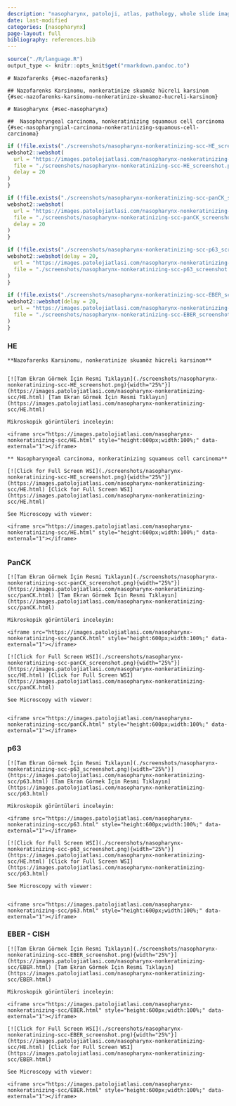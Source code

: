 ```yaml
---
description: "nasopharynx, patoloji, atlas, pathology, whole slide image"
date: last-modified
categories: [nasopharynx]
page-layout: full
bibliography: references.bib
---
```


```r

source("./R/language.R")
output_type <- knitr::opts_knit$get("rmarkdown.pandoc.to")

```

```asis
# Nazofarenks {#sec-nazofarenks} 
```

```asis
## Nazofarenks Karsinomu, nonkeratinize skuamöz hücreli karsinom {#sec-nazofarenks-karsinomu-nonkeratinize-skuamoz-hucreli-karsinom} 

```

```asis
# Nasopharynx {#sec-nasopharynx} 
```

```asis
##  Nasopharyngeal carcinoma, nonkeratinizing squamous cell carcinoma {#sec-nasopharyngial-carcinoma-nonkeratinizing-squamous-cell-carcinoma} 

```

```r
if (!file.exists("./screenshots/nasopharynx-nonkeratinizing-scc-HE_screenshot.png")) {
webshot2::webshot(
  url = "https://images.patolojiatlasi.com/nasopharynx-nonkeratinizing-scc/HE.html",
  file = "./screenshots/nasopharynx-nonkeratinizing-scc-HE_screenshot.png",
  delay = 20
)
}
```


```r
if (!file.exists("./screenshots/nasopharynx-nonkeratinizing-scc-panCK_screenshot.png")) {
webshot2::webshot(
  url = "https://images.patolojiatlasi.com/nasopharynx-nonkeratinizing-scc/panCK.html",
  file = "./screenshots/nasopharynx-nonkeratinizing-scc-panCK_screenshot.png",
  delay = 20
)
}
```


```r
if (!file.exists("./screenshots/nasopharynx-nonkeratinizing-scc-p63_screenshot.png")) {
webshot2::webshot(delay = 20,
  url = "https://images.patolojiatlasi.com/nasopharynx-nonkeratinizing-scc/p63.html",
  file = "./screenshots/nasopharynx-nonkeratinizing-scc-p63_screenshot.png"
)
}
```



```r
if (!file.exists("./screenshots/nasopharynx-nonkeratinizing-scc-EBER_screenshot.png")) {
webshot2::webshot(delay = 20,
  url = "https://images.patolojiatlasi.com/nasopharynx-nonkeratinizing-scc/EBER.html",
  file = "./screenshots/nasopharynx-nonkeratinizing-scc-EBER_screenshot.png"
)
}
```

::::: panel-tabset

### HE

```asis

**Nazofarenks Karsinomu, nonkeratinize skuamöz hücreli karsinom**


[![Tam Ekran Görmek İçin Resmi Tıklayın](./screenshots/nasopharynx-nonkeratinizing-scc-HE_screenshot.png){width="25%"}](https://images.patolojiatlasi.com/nasopharynx-nonkeratinizing-scc/HE.html) [Tam Ekran Görmek İçin Resmi Tıklayın](https://images.patolojiatlasi.com/nasopharynx-nonkeratinizing-scc/HE.html)

```


```asis

Mikroskopik görüntüleri inceleyin:

<iframe src="https://images.patolojiatlasi.com/nasopharynx-nonkeratinizing-scc/HE.html" style="height:600px;width:100%;" data-external="1"></iframe>

```



```asis

** Nasopharyngeal carcinoma, nonkeratinizing squamous cell carcinoma**

[![Click for Full Screen WSI](./screenshots/nasopharynx-nonkeratinizing-scc-HE_screenshot.png){width="25%"}](https://images.patolojiatlasi.com/nasopharynx-nonkeratinizing-scc/HE.html) [Click for Full Screen WSI](https://images.patolojiatlasi.com/nasopharynx-nonkeratinizing-scc/HE.html)

```

```asis

See Microscopy with viewer: 

<iframe src="https://images.patolojiatlasi.com/nasopharynx-nonkeratinizing-scc/HE.html" style="height:600px;width:100%;" data-external="1"></iframe>


```




### PanCK


```asis

[![Tam Ekran Görmek İçin Resmi Tıklayın](./screenshots/nasopharynx-nonkeratinizing-scc-panCK_screenshot.png){width="25%"}](https://images.patolojiatlasi.com/nasopharynx-nonkeratinizing-scc/panCK.html) [Tam Ekran Görmek İçin Resmi Tıklayın](https://images.patolojiatlasi.com/nasopharynx-nonkeratinizing-scc/panCK.html)

```


```asis

Mikroskopik görüntüleri inceleyin:

<iframe src="https://images.patolojiatlasi.com/nasopharynx-nonkeratinizing-scc/panCK.html" style="height:600px;width:100%;" data-external="1"></iframe>

```



```asis

[![Click for Full Screen WSI](./screenshots/nasopharynx-nonkeratinizing-scc-panCK_screenshot.png){width="25%"}](https://images.patolojiatlasi.com/nasopharynx-nonkeratinizing-scc/HE.html) [Click for Full Screen WSI](https://images.patolojiatlasi.com/nasopharynx-nonkeratinizing-scc/panCK.html)

```

```asis

See Microscopy with viewer: 


<iframe src="https://images.patolojiatlasi.com/nasopharynx-nonkeratinizing-scc/panCK.html" style="height:600px;width:100%;" data-external="1"></iframe>
```



### p63


```asis
[![Tam Ekran Görmek İçin Resmi Tıklayın](./screenshots/nasopharynx-nonkeratinizing-scc-p63_screenshot.png){width="25%"}](https://images.patolojiatlasi.com/nasopharynx-nonkeratinizing-scc/p63.html) [Tam Ekran Görmek İçin Resmi Tıklayın](https://images.patolojiatlasi.com/nasopharynx-nonkeratinizing-scc/p63.html)

```


```asis

Mikroskopik görüntüleri inceleyin:

<iframe src="https://images.patolojiatlasi.com/nasopharynx-nonkeratinizing-scc/p63.html" style="height:600px;width:100%;" data-external="1"></iframe>

```


```asis

[![Click for Full Screen WSI](./screenshots/nasopharynx-nonkeratinizing-scc-p63_screenshot.png){width="25%"}](https://images.patolojiatlasi.com/nasopharynx-nonkeratinizing-scc/HE.html) [Click for Full Screen WSI](https://images.patolojiatlasi.com/nasopharynx-nonkeratinizing-scc/p63.html)

```

```asis

See Microscopy with viewer: 


<iframe src="https://images.patolojiatlasi.com/nasopharynx-nonkeratinizing-scc/p63.html" style="height:600px;width:100%;" data-external="1"></iframe>
```



### EBER - CISH

```asis
[![Tam Ekran Görmek İçin Resmi Tıklayın](./screenshots/nasopharynx-nonkeratinizing-scc-EBER_screenshot.png){width="25%"}](https://images.patolojiatlasi.com/nasopharynx-nonkeratinizing-scc/EBER.html) [Tam Ekran Görmek İçin Resmi Tıklayın](https://images.patolojiatlasi.com/nasopharynx-nonkeratinizing-scc/EBER.html)

```


```asis

Mikroskopik görüntüleri inceleyin:

<iframe src="https://images.patolojiatlasi.com/nasopharynx-nonkeratinizing-scc/EBER.html" style="height:600px;width:100%;" data-external="1"></iframe>

```


```asis

[![Click for Full Screen WSI](./screenshots/nasopharynx-nonkeratinizing-scc-EBER_screenshot.png){width="25%"}](https://images.patolojiatlasi.com/nasopharynx-nonkeratinizing-scc/HE.html) [Click for Full Screen WSI](https://images.patolojiatlasi.com/nasopharynx-nonkeratinizing-scc/EBER.html)

```

```asis

See Microscopy with viewer: 

<iframe src="https://images.patolojiatlasi.com/nasopharynx-nonkeratinizing-scc/EBER.html" style="height:600px;width:100%;" data-external="1"></iframe>


```

:::::

